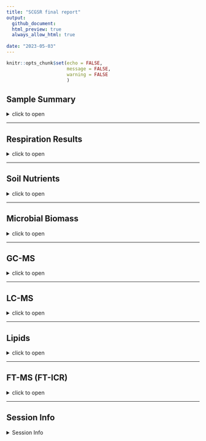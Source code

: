 ```yaml
---
title: "SCGSR final report"
output: 
  github_document:
  html_preview: true
  always_allow_html: true
  
date: "2023-05-03"
---
```


```r
knitr::opts_chunk$set(echo = FALSE,
                      message = FALSE,
                      warning = FALSE
                      )
```

## Sample Summary

<details>
  <summary>click to open</summary>
Soils from northwest Alaska were homogenized and pre-incubated at -2 and -6 degrees Celsius for three months after which they were incubated at 2,4,6,8,10 degrees Celsius for one week. After the week long incubation soils were extracted using 0.5M K2SO4, and chloroform extracted to measure microbial biomass and nutrient concentrations. Sub-samples were also sent to PNNL for MPLEx (Methanol chloroform extraction) to provide more comprehensive analysis of the molecular composition of organic matter using FT-ICR, NMR, GC-MS and LC-MS techniques. Lipidomics were also performed to ascertain if there were any significant shifts in microbial biomass.

```r
tar_read(sample_key) %>% knitr::kable()
```

</details>

---

## Respiration Results

<details>
  <summary>click to open</summary>
Respiration measurements were taken daily during the incubation using a Li-850 bench top respiration unit. Below are the respiration rates for each sample, as well as the calculates total C respired.  

```r
tar_read(gg_respiration)$gg_N_Legend

"Linear mixed effects model. JD2 is incubation day,Inc_temp is incubation temperature, pre_inc is the pre incubation temperature "

tar_read(Stats_Table)$"Respiration statistics: anova(lme(Res ~ JD2 + Inc_temp + pre_inc,random = ~1|Sample_ID))"

"ANOVA results comparing total respiration at the end of incubation.pre_inc is the pre incubation temperature, Inc_temp is the incubation temperature"

tar_read(Stats_Table)$LastRES_aov
```

</details>


---

## Soil Nutrients
<details>
  <summary>click to open</summary>
Soil K2SO4 extracts were utilized to measure ammonium, Nitrate, Total free primary amines, phosphate, Total reducing sugars. Below are the concentration data. An asterisks indicates a significant (p<= 0.05) difference in pre-incubation temperature. 

```r
tar_read(gg_nutrients)$`Total reducing sugars`
```
```r
tar_read(gg_nutrients)$`Nutrient combined`
tar_read(Stats_Table)$all_aov3
```

</details>

---

## Microbial Biomass

<details>
  <summary>click to open</summary>
Soil K2SO4 extracts were utilized to measure ammonium, Nitrate, Total free primary amines, phosphate, Total reducing sugars. Below is the concentration data.An asterisks indicates a significant (p<= 0.05) difference in pre-incubation temperature.

```r
tar_read(gg_MicrobialBiomass)$"Total Biomass"
tar_read(Stats_Table)$all_aov4
```

</details>

---

## GC-MS

<details>
  <summary>click to open</summary>
  
  Below is the relative quantification of compounds identified by gas chromatography within the MPLEx extracts.Little to no variation was identified that corresponds to the more broad metrics above in the soil nutrient section. The majority of compounds measured were unidentified.  
  
  
<details>
  <summary>click to open</summary>

```r
tar_read(gg_GC)$GC
tar_read(gg_GC)$GC_sac
```

<details>
  <summary>click to open ANOVA table</summary>
```r
tar_read(gg_GC)$StatsGC
```
</details>
</details>

#### PCA
<details>
  <summary>click to open</summary>


```r
NULL
tar_read(gg_GC_PCA)$gg_pca_pre1
tar_read(gg_GC_PCA)$gg_pca_inc1
tar_read(gg_GC_PCA)$permanova_GC_all
NULL
tar_read(gg_GC_PCA)$gg_pca_pre2
tar_read(gg_GC_PCA)$gg_pca_inc2
tar_read(gg_GC_PCA)$permanova_GC_all2
```

</details>



</details>

---

## LC-MS

<details>
  <summary>click to open</summary>
  
   Below is the relative quantification of compounds identified by liquid chromatography within the MPLEx extracts.Little to no variation was identified that corresponds to the more broad metrics above in the soil nutrient section. The majority of compounds measured were unidentified.  
   
 <details>
  <summary>click to open</summary>

```r
tar_read(gg_LC)$LC_pos
tar_read(gg_LC)$LC_neg
tar_read(gg_LC)$LC_pos_sac
tar_read(gg_LC)$LC_neg_sac
```


<details>
  <summary>click to open ANOVA table</summary>

```r
tar_read(gg_LC)$StatsLC
```
</details>
</details>
#### PCA
<details>
  <summary>click to open</summary>


```r
NULL
tar_read(gg_LC_PCA)$gg_pca_pre1
tar_read(gg_LC_PCA)$gg_pca_inc1
tar_read(gg_LC_PCA)$permanova_LC_all
NULL
tar_read(gg_LC_PCA)$gg_pca_pre2
tar_read(gg_LC_PCA)$gg_pca_inc2
tar_read(gg_LC_PCA)$permanova_LC_all2
```

</details>



</details>


---

## Lipids

<details>
  <summary>click to open</summary>
  
 Lipid analysis was done via liquid chrometography on MEPLEx extracts. Some variation was identified between pre-incubation temperatures, though little was biologically significant. Conclusion that small changes in biomass were present but not significant. A big missing piece to this analysis would be community composition.
 
<details>
  <summary>click to open</summary>
```r

tar_read(gg_Lipid)$Lipid_pos2
tar_read(gg_Lipid)$Lipid_neg2

```

<details>
  <summary>click to open ANOVA table</summary>
```r
tar_read(gg_Lipid)$StatsLipid
```
</details>

</details>

<details>
  <summary>click to open</summary>
```r
NULL
tar_read(gg_Lipid)$gg_pca_pre
tar_read(gg_Lipid)$gg_pca_inc
tar_read(gg_Lipid)$permanova_Lipid_all
NULL
tar_read(gg_Lipid)$gg_pca_pre_pos
tar_read(gg_Lipid)$gg_pca_inc_pos
tar_read(gg_Lipid)$permanova_Lipid_all2
NULL
tar_read(gg_Lipid)$gg_pca_pre_neg
tar_read(gg_Lipid)$gg_pca_inc_neg
tar_read(gg_Lipid)$permanova_Lipid_all3

```
</details>



</details>
---

## FT-MS (FT-ICR)

<details>
  <summary>click to open</summary>

FTICR was performed on MEPLEx extracts to gain a qualitative understanding of the changes in organic matter composition after the incubation. There appear to be differences between pre-incubation temperatures, particularly in terms of the number of unique compounds, which could be indicative of microbial processing of organic matter and production of new organic compounds. 

### FTICR  Van krevelen diagrams:

<details>
  <summary>click to open</summary>
  
```r
ggExtra::ggMarginal(gg_FTICR_vk$gg_vk_polar_nonpolar, groupColour = TRUE, groupFill = TRUE, alpha = 0.1)

```

```r
tar_read(gg_FTICR_vk)$gg_vk_domains
tar_read(gg_FTICR_vk)$gg_vk_all
tar_read(gg_FTICR_vk)$gg_vk_all_pre
```
</details>

### FTICR  Common vs unique peaks by treatment:

<details>
  <summary>click to open</summary>

#### All

<details>
  <summary>click to open</summary>

```r
NULL
tar_read(gg_FTICR_unique)$gg_unique_pre
tar_read(gg_FTICR_unique)$gg_common_unique
tar_read(gg_FTICR_unique)$fticr_unique_summary
NULL
tar_read(gg_FTICR_unique)$gg_common_unique_inc
tar_read(gg_FTICR_unique)$fticr_unique_summary_inc
NULL
tar_read(gg_FTICR_unique)$gg_common_unique_inc_pre
tar_read(gg_FTICR_unique)$fticr_unique_summary_inc_pre
NULL
tar_read(gg_FTICR_unique)$gg_common_unique_sep_inc_pre
tar_read(gg_FTICR_unique)$gg_common_unique_sep_inc_pre_seperated
tar_read(gg_FTICR_unique)$fticr_unique_summary_sep_inc_pre
  
```

</details>



#### Polar

<details>
  <summary>click to open</summary>

```r
NULL
tar_read(gg_FTICR_unique_polar)$gg_unique_pre
tar_read(gg_FTICR_unique_polar)$gg_common_unique
tar_read(gg_FTICR_unique_polar)$fticr_unique_summary
NULL
tar_read(gg_FTICR_unique_polar)$gg_common_unique_inc
tar_read(gg_FTICR_unique_polar)$fticr_unique_summary_inc
NULL
tar_read(gg_FTICR_unique_polar)$gg_common_unique_inc_pre
tar_read(gg_FTICR_unique_polar)$fticr_unique_summary_inc_pre
NULL
tar_read(gg_FTICR_unique_polar)$gg_common_unique_sep_inc_pre
tar_read(gg_FTICR_unique_polar)$gg_common_unique_sep_inc_pre_seperated
tar_read(gg_FTICR_unique_polar)$fticr_unique_summary_sep_inc_pre
  


```

</details>

#### Non-Polar

<details>
  <summary>click to open</summary>

```r
NULL
tar_read(gg_FTICR_unique_nonpolar)$gg_unique_pre
tar_read(gg_FTICR_unique_nonpolar)$gg_common_unique
tar_read(gg_FTICR_unique_nonpolar)$fticr_unique_summary
NULL
tar_read(gg_FTICR_unique_nonpolar)$gg_common_unique_inc
tar_read(gg_FTICR_unique_nonpolar)$fticr_unique_summary_inc
NULL
tar_read(gg_FTICR_unique_nonpolar)$gg_common_unique_inc_pre
tar_read(gg_FTICR_unique_nonpolar)$fticr_unique_summary_inc_pre
NULL
tar_read(gg_FTICR_unique_nonpolar)$gg_common_unique_sep_inc_pre
tar_read(gg_FTICR_unique_nonpolar)$ gg_common_unique_sep_inc_pre_seperated 
tar_read(gg_FTICR_unique_nonpolar)$fticr_unique_summary_sep_inc_pre



```


</details>

</details>

### FTICR  Permanova results and PCAs:

<details>
  <summary>click to open</summary>
  
#### Relative Abundance

<details>
  <summary>click to open</summary>

```r
NULL
tar_read(gg_FTICR_relabund)$relabund
tar_read(FTICR_relabund)$Total_Relabund_aov
NULL
tar_read(gg_FTICR_relabund)$relabund_p
tar_read(FTICR_relabund)$Polar_Relabund_aov
NULL
tar_read(gg_FTICR_relabund)$relabund_np
tar_read(FTICR_relabund)$NonPolar_Relabund_aov
```

</details>

#### PCA results:

<details>
  <summary>click to open</summary>


```r
NULL
tar_read(gg_FTICR_PCA)$gg_pca_polar_nonpolar
tar_read(gg_FTICR_PCA)$gg_pca_polar_nonpolar_pre
tar_read(gg_FTICR_PCA)$gg_pca_polar_nonpolar_inc
tar_read(gg_FTICR_permanova)$permanova_fticr_all_with_polar
tar_read(gg_FTICR_permanova)$permanova_fticr_all
NULL

  tar_read(gg_FTICR_PCA)$gg_pca_by_pre_polar
   tar_read(gg_FTICR_PCA)$gg_pca_by_inc_polar
   tar_read(gg_FTICR_permanova)$permanova_fticr_polar
   NULL
   
  tar_read(gg_FTICR_PCA)$gg_pca_by_pre_nonpolar
  tar_read(gg_FTICR_PCA)$gg_pca_by_inc_nonpolar
  tar_read(gg_FTICR_permanova)$permanova_fticr_nonpolar
  NULL
  
  
  tar_read(gg_FTICR_PCA)$gg_pca_polarVnonpolar_pre
  tar_read(gg_FTICR_PCA)$gg_pca_polarVnonpolar_inc
  tar_read(gg_FTICR_permanova)$permanova_fticr_PolarSeperations
  
```


</details>

</details>

</details>

---

## Session Info 

<details>
  <summary> Session Info </summary>

Date run: `r Sys.Date()`

```r
sessionInfo()
```

</details>